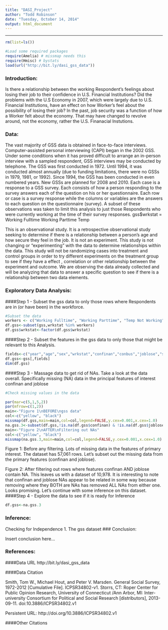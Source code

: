 ```yaml
---
title: "DASI_Project"
author: "Todd Robinson"
date: "Tuesday, October 14, 2014"
output: html_document
---
```

---

<!-- For more info on RMarkdown see http://rmarkdown.rstudio.com/ -->

<!-- Enter the code required to load your data in the space below. The data will be loaded but the line of code won't show up in your write up (echo=FALSE) in order to save space-->
```r
rm(list=ls())

#Load some required packages
require(Amelia) # missmap needs this
require(Hmisc) # bystats
load(url("http://bit.ly/dasi_gss_data"))

```

<!-- In the remainder of the document, add R code chunks as needed -->

### Introduction:

Is there a relationship between the working Respondent's feelings about losing their job to their confidence in U.S. Financial Institutions?
Did the problems with the U.S Economy in 2007, which were largely due to U.S. Financial Institutions, have an effect on how Worker's feel about the possibility of losing their job?
In the past, job security was a function of how a Worker felt about the economy. That may have changed to revolve around, not the economy, rather the U.S. Finanacial Instutions.

### Data:

The vast majority of GSS data is obtained in face-to-face interviews. Computer-assisted personal interviewing (CAPI) began in the 2002 GSS. Under some conditions when it has proved difficult to arrange an in-person interview with a sampled respondent, GSS interviews may be conducted by telephone. The GSS was first conducted in 1972. Until 1994, it was conducted almost annually (due to funding limitations, there were no GSSs in 1979, 1981, or 1992). Since 1994, the GSS has been conducted in even numbered years. New GSSs are planned for 2008 and 2010.
Each case is a response to a GSS survey. Each consists of how a person responding to the survey answers each of the question on his or her questionnaire. Each row or case is a survey response while the columns or variables are the answers to each question on the questionnaire (survey). A subset of these observations was taken to limit this analysis to just those Respondents who were currently working at the time of their survey responses. 
gss$wrkstat = 
Working Fulltime
Working Parttime
Temp

This is an observational study. It is a retrospective observational study seeking to determine if there is a relationship between a person's age and how secure they feel in the job. It is not an experiment. This study is not changing or "experimenting" with the data to determine relationships within the data. This study will not be randomizing cases into treatment and control groups in order to try different experiments on the treatment group to see if they have a effect , correlation or other relationship between the experiment and outcome. We are observing the data already collected and will be analyzing that data to answer a specific question to see if there is a relationship between two data elements.

### Exploratory Data Analysis:
####Step 1 - Subset the gss data to only those rows where Respondents are in (or have been) in the workforce.
```r
#Subset the data
workers <- c("Working Fulltime", "Working Parttime", "Temp Not Working", "Unempl, Laid Off")
df.gss<-subset(gss,wrkstat %in% workers)
df.gss$wrkstat<-factor(df.gss$wrkstat)
```
####Step 2 - Subset the features in the gss data to only those that might be relevant to this Analysis.
```r
fields<-c("year","age","sex","wrkstat","confinan","conbus","joblose","satfin","finrela") #jobsec too sparse. Looks like parsol wasn't asked until after 1993
df.gss<-gss[,fields]
dim(df.gss)
```

####Step 3 - Massage data to get rid of NAs.
Take a look at the data overall. Specifically missing (NA) data in the principal features of interest confinan and joblose

```r
#Check missing values in the data

par(mar=c(5,1,5,2))
par(mfrow=c(1,2))
main<-"Figure 1\nBEFORE\ngss data"
col<-c("yellow", "black")
missmap(df.gss,main=main,col=col,legend=FALSE,y.cex=0.001,x.cex=1.0)
na.gss.3<-subset(df.gss,!is.na(df.gss$confinan) & !is.na(df.gss$joblose),select=fields)
main<-"Figure 2\nAFTER\nFiltering out NAs"
col<-c("yellow", "black")
missmap(na.gss.3,main=main,col=col,legend=FALSE,y.cex=0.001,x.cex=1.0)

```

Figure 1:
Before any filtering. Lots of missing data in the features of primary interest.
The dataset has 57,061 rows. Let's subset out the missing data from the primary features (confinan and joblose).

Figure 2: 
After filtering out rows where features confinan AND joblose contain NA. This leaves us with a dataset of 10,978.
It is interesting to note that confinan and joblose NAs appear to be related in some way because removing where they BOTH are NAs
has removed ALL NAs from either one. Looks promising. Let's continue with some inference on this dataset.
####Step 4 - Explore the data to see if it is ready for Inference


```r
df.gss<-na.gss.3

```

### Inference:

Checking for Independence
1. The gss dataset 
### Conclusion:

Insert conclusion here...

### References:
####Data URL
http://bit.ly/dasi_gss_data 

####Data Citation

Smith, Tom W., Michael Hout, and Peter V. Marsden. General Social Survey, 1972-2012 [Cumulative File]. ICPSR34802-v1. Storrs, CT: Roper Center for Public Opinion Research, University of Connecticut /Ann Arbor, MI: Inter-university Consortium for Political and Social Research [distributors], 2013-09-11. doi:10.3886/ICPSR34802.v1

Persistent URL: http://doi.org/10.3886/ICPSR34802.v1

####Other Citations


